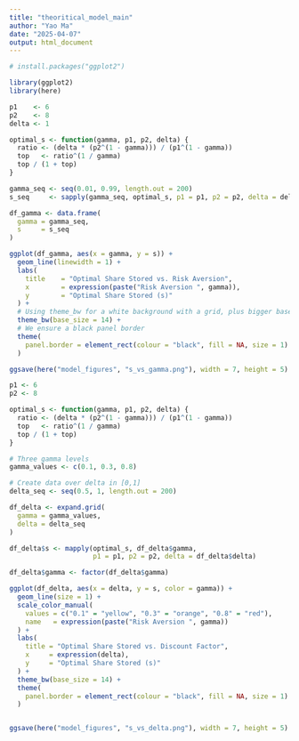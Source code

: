```yaml
---
title: "theoritical_model_main"
author: "Yao Ma"
date: "2025-04-07"
output: html_document
---
```


```r
# install.packages("ggplot2")

library(ggplot2)
library(here)

p1    <- 6
p2    <- 8
delta <- 1

optimal_s <- function(gamma, p1, p2, delta) {
  ratio <- (delta * (p2^(1 - gamma))) / (p1^(1 - gamma))
  top   <- ratio^(1 / gamma)
  top / (1 + top)
}

gamma_seq <- seq(0.01, 0.99, length.out = 200)
s_seq     <- sapply(gamma_seq, optimal_s, p1 = p1, p2 = p2, delta = delta)

df_gamma <- data.frame(
  gamma = gamma_seq,
  s     = s_seq
)

ggplot(df_gamma, aes(x = gamma, y = s)) +
  geom_line(linewidth = 1) +
  labs(
    title    = "Optimal Share Stored vs. Risk Aversion",
    x        = expression(paste("Risk Aversion ", gamma)),
    y        = "Optimal Share Stored (s)"
  ) +
  # Using theme_bw for a white background with a grid, plus bigger base text
  theme_bw(base_size = 14) +
  # We ensure a black panel border
  theme(
    panel.border = element_rect(colour = "black", fill = NA, size = 1)
  )

ggsave(here("model_figures", "s_vs_gamma.png"), width = 7, height = 5)

```




```r
p1 <- 6
p2 <- 8

optimal_s <- function(gamma, p1, p2, delta) {
  ratio <- (delta * (p2^(1 - gamma))) / (p1^(1 - gamma))
  top   <- ratio^(1 / gamma)
  top / (1 + top)
}

# Three gamma levels
gamma_values <- c(0.1, 0.3, 0.8)

# Create data over delta in [0,1]
delta_seq <- seq(0.5, 1, length.out = 200)

df_delta <- expand.grid(
  gamma = gamma_values,
  delta = delta_seq
)

df_delta$s <- mapply(optimal_s, df_delta$gamma, 
                     p1 = p1, p2 = p2, delta = df_delta$delta)

df_delta$gamma <- factor(df_delta$gamma)

ggplot(df_delta, aes(x = delta, y = s, color = gamma)) +
  geom_line(size = 1) +
  scale_color_manual(
    values = c("0.1" = "yellow", "0.3" = "orange", "0.8" = "red"),
    name   = expression(paste("Risk Aversion ", gamma))
  ) +
  labs(
    title = "Optimal Share Stored vs. Discount Factor",
    x     = expression(delta),
    y     = "Optimal Share Stored (s)"
  ) +
  theme_bw(base_size = 14) +
  theme(
    panel.border = element_rect(colour = "black", fill = NA, size = 1)
  )


ggsave(here("model_figures", "s_vs_delta.png"), width = 7, height = 5)
```




